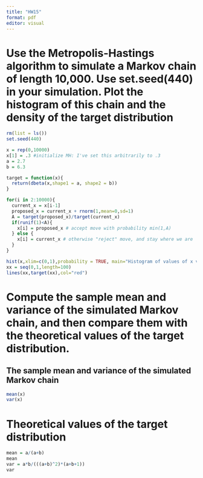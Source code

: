 ```yaml
---
title: "HW15"
format: pdf
editor: visual
---
```


# Use the Metropolis-Hastings algorithm to simulate a Markov chain of length 10,000. Use set.seed(440) in your simulation. Plot the histogram of this chain and the density of the target distribution

```r
rm(list = ls())
set.seed(440)
```

```r
x = rep(0,10000)
x[1] = .3 #initialize MH: I've set this arbitrarily to .3
a = 2.7
b = 6.3
```

```r
target = function(x){
  return(dbeta(x,shape1 = a, shape2 = b))
}

for(i in 2:10000){
  current_x = x[i-1]
  proposed_x = current_x + rnorm(1,mean=0,sd=1)
  A = target(proposed_x)/target(current_x)
  if(runif(1)<A){
    x[i] = proposed_x # accept move with probability min(1,A)
  } else {
    x[i] = current_x # otherwise "reject" move, and stay where we are
  }
}
```

```r
hist(x,xlim=c(0,1),probability = TRUE, main="Histogram of values of x visited by MH algorithm")
xx = seq(0,1,length=100)
lines(xx,target(xx),col="red")
```

# Compute the sample mean and variance of the simulated Markov chain, and then compare them with the theoretical values of the target distribution.

## The sample mean and variance of the simulated Markov chain

```r
mean(x)
var(x)
```

# Theoretical values of the target distribution

```r
mean = a/(a+b)
mean
var = a*b/(((a+b)^2)*(a+b+1))
var
```
